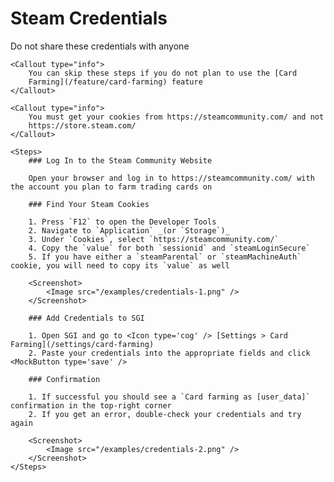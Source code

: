 
# Steam Credentials

<References>
    <Callout type='error'>
        Do not share these credentials with anyone
    </Callout>

    <Callout type="info">
        You can skip these steps if you do not plan to use the [Card
        Farming](/feature/card-farming) feature
    </Callout>

    <Callout type="info">
        You must get your cookies from https://steamcommunity.com/ and not
        https://store.steam.com/
    </Callout>

    <Steps>
        ### Log In to the Steam Community Website
        
        Open your browser and log in to https://steamcommunity.com/ with the account you plan to farm trading cards on
        
        ### Find Your Steam Cookies
        
        1. Press `F12` to open the Developer Tools
        2. Navigate to `Application` _(or `Storage`)_
        3. Under `Cookies`, select `https://steamcommunity.com/`
        4. Copy the `value` for both `sessionid` and `steamLoginSecure`
        5. If you have either a `steamParental` or `steamMachineAuth` cookie, you will need to copy its `value` as well

        <Screenshot>
            <Image src="/examples/credentials-1.png" />
        </Screenshot>

        ### Add Credentials to SGI

        1. Open SGI and go to <Icon type='cog' /> [Settings > Card Farming](/settings/card-farming)
        2. Paste your credentials into the appropriate fields and click <MockButton type='save' />

        ### Confirmation

        1. If successful you should see a `Card farming as [user_data]` confirmation in the top-right corner
        2. If you get an error, double-check your credentials and try again

        <Screenshot>
            <Image src="/examples/credentials-2.png" />
        </Screenshot>
    </Steps>
</References>
